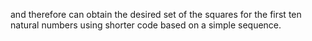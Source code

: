 and therefore can obtain the desired set of the squares for the first
ten natural numbers using shorter code based on a simple sequence. 

